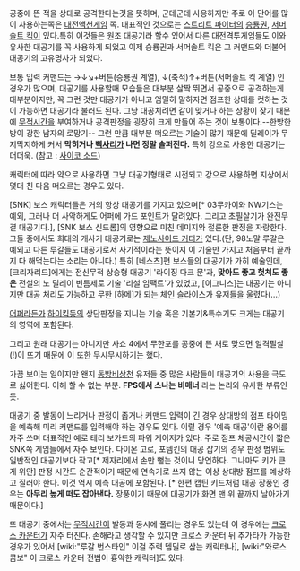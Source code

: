 공중에 뜬 적을 상대로 공격한다는것을 뜻하며, 군데군데 사용하지만 주로 이 단어를 많이 사용하는쪽은 [[대전액션게임]] 쪽. 대표적인 것으로는 [[스트리트 파이터]]의 [[승룡권]], [[서머솔트 킥]]이 있다.특히 이것들은 원조 대공기라 할수 있어서 다른 대전격투게임들도 이와 유사한 대공기를 꼭 사용하게 되었고 이제 승룡권과 서머솔트 킥은 그 커맨드와 더불어 대공기의 고유명사가 되었다.

보통 입력 커맨드는 →↓↘+버튼(승룡권 계열), ↓(축적)↑+버튼(서머솔트 킥 계열) 인 경우가 많으며, 대공기를 사용할때 모습들은 대부분 살짝 뛰면서 공중으로 공격하는게 대부분이지만, 꼭 그런 것만 대공기가 아니고 엄밀히 말하자면 점프한 상대를 컷하는 것이 가능하면 대공기라 불러도 된다. 그냥 대공치려면 같이 맞거나 하는 상황이 잦기 때문에 [[무적시간]]을 부여하거나 공격판정을 굉장히 크게 만들어 주는 것이 보통이다.--한방한방이 강한 남자의 로망기-- 그런 만큼 대부분 떠오르는 기술이 많기 때문에 딜레이가 무지막지하게 커서 '''막히거나 [[삑사리]]가 나면 정말 슬퍼진다.''' 특히 강으로 사용한 대공기는 더더욱. (참고 : [[사이코 소드]])

캐릭터에 따라 약으로 사용하면 그냥 대공기형태로 시전되고 강으로 사용하면 지상에서 몇대 친 다음 떠오르는 경우도 있다.

[SNK] 보스 캐릭터들은 거의 항상 대공기를 가지고 있으며[* 03무카이와 NW기스는 예외, 그러나 더 사악하게도 어퍼에 가드 포인트가 달려있다. 그리고 초필살기가 완전무결 대공기다.], [SNK 보스 신드롬]의 영향으로 미친 데미지와 절륜한 판정을 자랑한다. 그들 중에서도 희대의 개사기 대공기로는 [[제노사이드 커터]]가 있다.(단, 98노말 루갈은 예외고 다른 루갈들도 대공기로서 사기적이라는 뜻이지 이 기술만 가지고 처음부터 끝까지 다 해먹는다는 소리는 아니다.) 특히 [네스츠]편 보스들의 대공기가 가히 예술인데, [크리자리드]에게는 전신무적 상승형 대공기 '라이징 다크 문'과, '''맞아도 좋고 헛쳐도 좋은''' 전설의 노 딜레이 빈틈제로 기술 '리설 임팩트'가 있었고, [이그니스]는 대공기는 아니지만 대공 처리도 가능하고 무한 [하메]가 되는 체인 슬라이스가 유저들을 울렸다(...)

[[어퍼]]라든가 [[하이킥]]등의 상단판정을 지니는 기술 혹은 기본기&특수기도 크게는 대공기의 영역에 포함된다.

그리고 원래 대공기는 아니지만 사쇼 4에서 무한포를 공중에 뜬 채로 맞으면 일격필살(!)이 뜨기 때문에 이 또한 무시무시하기는 했다.

가끔 보이는 일이지만 왠지 [[동방비상천]] 유저들 중 많은 사람들이 대공기의 사용을 극도로 싫어한다. 이해 할 수 없는 부분. '''FPS에서 스나는 비매너''' 라는 논리와 유사한 부류인듯.

대공기 중 발동이 느리거나 판정이 좁거나 커맨드 입력이 긴 경우 상대방의 점프 타이밍을 예측해 미리 커맨드를 입력해야 하는 경우도 있다. 이럴 경우 '예측 대공'이란 용어를 자주 쓰며 대표적인 예로 테리 보가드의 파워 게이저가 있다. 주로 점프 체공시간이 짧은 SNK쪽 게임들에서 자주 보인다. 다이몬 고로, 포템킨의 대공 잡기의 경우 판정 범위도 일반적인 대공기보다 작고[* 제자리에서 손만 뻗는 것이니 당연하다. 그나마도 키가 큰 게 위안] 판정 시간도 순간적이기 때문에 연속기로 쓰지 않는 이상 상대방 점프를 예상하고 질러야 한다. 이것 역시 예측 대공에 포함된다. [* 한편 캡틴 키드처럼 대공 장풍인 경우는 '''아무리 높게 떠도 잡아낸다.''' 장풍이기 때문에 대공기가 화면 맨 위 끝까지 날아가기 때문이다.]

또 대공기 중에서는 [[무적시간]]이 발동과 동시에 풀리는 경우도 있는데 이 경우에는 [[크로스 카운터]]가 자주 터진다. 손해라고 생각할 수 있지만 크로스 카운터 뒤 추가타가 가능한 경우가 있어서 [wiki:"루갈 번스타인" 이걸 주력 뎀딜로 삼는 캐릭터나], [wiki:"와로스콤보" 이 크로스 카운터 전법이 흉악한 캐릭터]도 있다.
